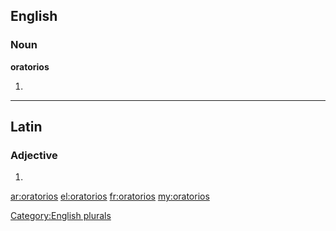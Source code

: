 ==English==

===Noun===
'''oratorios'''

# {{plural of|[[oratorio]]}}

[[Category:English plurals]]

----

==Latin==

===Adjective===
{{la-adj-form|ōrātōriōs}}

# {{inflection of|oratorius|ōrātōrius|acc|m|p|lang=la}}


[[ar:oratorios]]
[[el:oratorios]]
[[fr:oratorios]]
[[my:oratorios]]